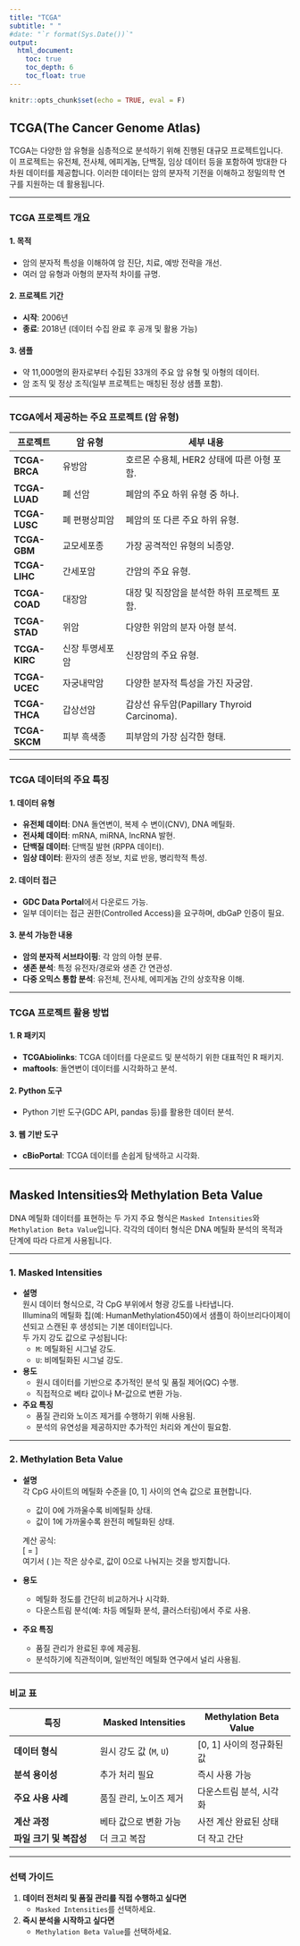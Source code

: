 ```yaml
---
title: "TCGA"
subtitle: " "
#date: "`r format(Sys.Date())`"
output:
  html_document:
    toc: true
    toc_depth: 6
    toc_float: true
---
```


```r
knitr::opts_chunk$set(echo = TRUE, eval = F)
```

## TCGA(The Cancer Genome Atlas)

TCGA는 다양한 암 유형을 심층적으로 분석하기 위해 진행된 대규모 프로젝트입니다. 이 프로젝트는 유전체, 전사체, 에피게놈, 단백질, 임상 데이터 등을 포함하여 방대한 다차원 데이터를 제공합니다. 이러한 데이터는 암의 분자적 기전을 이해하고 정밀의학 연구를 지원하는 데 활용됩니다.

---

### TCGA 프로젝트 개요

#### 1. 목적
- 암의 분자적 특성을 이해하여 암 진단, 치료, 예방 전략을 개선.
- 여러 암 유형과 아형의 분자적 차이를 규명.

#### 2. 프로젝트 기간
- **시작**: 2006년  
- **종료**: 2018년 (데이터 수집 완료 후 공개 및 활용 가능)

#### 3. 샘플
- 약 11,000명의 환자로부터 수집된 33개의 주요 암 유형 및 아형의 데이터.
- 암 조직 및 정상 조직(일부 프로젝트는 매칭된 정상 샘플 포함).

---

### TCGA에서 제공하는 주요 프로젝트 (암 유형)

| 프로젝트       | 암 유형              | 세부 내용                                               |
|----------------|---------------------|-------------------------------------------------------|
| **TCGA-BRCA** | 유방암             | 호르몬 수용체, HER2 상태에 따른 아형 포함.              |
| **TCGA-LUAD** | 폐 선암            | 폐암의 주요 하위 유형 중 하나.                        |
| **TCGA-LUSC** | 폐 편평상피암       | 폐암의 또 다른 주요 하위 유형.                         |
| **TCGA-GBM**  | 교모세포종         | 가장 공격적인 유형의 뇌종양.                          |
| **TCGA-LIHC** | 간세포암           | 간암의 주요 유형.                                      |
| **TCGA-COAD** | 대장암             | 대장 및 직장암을 분석한 하위 프로젝트 포함.              |
| **TCGA-STAD** | 위암               | 다양한 위암의 분자 아형 분석.                          |
| **TCGA-KIRC** | 신장 투명세포암     | 신장암의 주요 유형.                                    |
| **TCGA-UCEC** | 자궁내막암          | 다양한 분자적 특성을 가진 자궁암.                      |
| **TCGA-THCA** | 갑상선암           | 갑상선 유두암(Papillary Thyroid Carcinoma).           |
| **TCGA-SKCM** | 피부 흑색종        | 피부암의 가장 심각한 형태.                             |

---

### TCGA 데이터의 주요 특징

#### 1. 데이터 유형
- **유전체 데이터**: DNA 돌연변이, 복제 수 변이(CNV), DNA 메틸화.
- **전사체 데이터**: mRNA, miRNA, lncRNA 발현.
- **단백질 데이터**: 단백질 발현 (RPPA 데이터).
- **임상 데이터**: 환자의 생존 정보, 치료 반응, 병리학적 특성.

#### 2. 데이터 접근
- **GDC Data Portal**에서 다운로드 가능.
- 일부 데이터는 접근 권한(Controlled Access)을 요구하며, dbGaP 인증이 필요.

#### 3. 분석 가능한 내용
- **암의 분자적 서브타이핑**: 각 암의 아형 분류.
- **생존 분석**: 특정 유전자/경로와 생존 간 연관성.
- **다중 오믹스 통합 분석**: 유전체, 전사체, 에피게놈 간의 상호작용 이해.

---

### TCGA 프로젝트 활용 방법

#### 1. R 패키지
- **TCGAbiolinks**: TCGA 데이터를 다운로드 및 분석하기 위한 대표적인 R 패키지.
- **maftools**: 돌연변이 데이터를 시각화하고 분석.

#### 2. Python 도구
- Python 기반 도구(GDC API, pandas 등)를 활용한 데이터 분석.

#### 3. 웹 기반 도구
- **cBioPortal**: TCGA 데이터를 손쉽게 탐색하고 시각화.

---


## Masked Intensities와 Methylation Beta Value

DNA 메틸화 데이터를 표현하는 두 가지 주요 형식은 `Masked Intensities`와 `Methylation Beta Value`입니다. 각각의 데이터 형식은 DNA 메틸화 분석의 목적과 단계에 따라 다르게 사용됩니다.

---

### 1. Masked Intensities
- **설명**  
  원시 데이터 형식으로, 각 CpG 부위에서 형광 강도를 나타냅니다.  
  Illumina의 메틸화 칩(예: HumanMethylation450)에서 샘플이 하이브리다이제이션되고 스캔된 후 생성되는 기본 데이터입니다.  
  두 가지 강도 값으로 구성됩니다:
  - `M`: 메틸화된 시그널 강도.
  - `U`: 비메틸화된 시그널 강도.

- **용도**  
  - 원시 데이터를 기반으로 추가적인 분석 및 품질 제어(QC) 수행.
  - 직접적으로 베타 값이나 M-값으로 변환 가능.

- **주요 특징**  
  - 품질 관리와 노이즈 제거를 수행하기 위해 사용됨.
  - 분석의 유연성을 제공하지만 추가적인 처리와 계산이 필요함.

---

### 2. Methylation Beta Value
- **설명**  
  각 CpG 사이트의 메틸화 수준을 [0, 1] 사이의 연속 값으로 표현합니다.  
  - 값이 0에 가까울수록 비메틸화 상태.
  - 값이 1에 가까울수록 완전히 메틸화된 상태.  

  계산 공식:  
  \[
  \beta = \frac{M}{M + U + \alpha}
  \]  
  여기서 \( \alpha \)는 작은 상수로, 값이 0으로 나눠지는 것을 방지합니다.

- **용도**  
  - 메틸화 정도를 간단히 비교하거나 시각화.
  - 다운스트림 분석(예: 차등 메틸화 분석, 클러스터링)에서 주로 사용.

- **주요 특징**  
  - 품질 관리가 완료된 후에 제공됨.
  - 분석하기에 직관적이며, 일반적인 메틸화 연구에서 널리 사용됨.

---

### 비교 표

| 특징                     | Masked Intensities          | Methylation Beta Value      |
|--------------------------|-----------------------------|-----------------------------|
| **데이터 형식**          | 원시 강도 값 (`M`, `U`)    | [0, 1] 사이의 정규화된 값  |
| **분석 용이성**          | 추가 처리 필요             | 즉시 사용 가능             |
| **주요 사용 사례**       | 품질 관리, 노이즈 제거     | 다운스트림 분석, 시각화    |
| **계산 과정**            | 베타 값으로 변환 가능      | 사전 계산 완료된 상태      |
| **파일 크기 및 복잡성** | 더 크고 복잡               | 더 작고 간단               |

---

### 선택 가이드
1. **데이터 전처리 및 품질 관리를 직접 수행하고 싶다면**  
   - `Masked Intensities`를 선택하세요.
2. **즉시 분석을 시작하고 싶다면**  
   - `Methylation Beta Value`를 선택하세요.


<br><br><br><br><br>